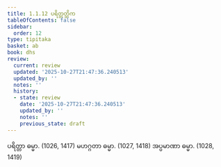 ```yaml
---
title: 1.1.12 ပရိတ္တတ္တိက
tableOfContents: false
sidebar:
  order: 12
type: tipitaka
basket: ab
book: dhs
review:
  current: review
  updated: '2025-10-27T21:47:36.240513'
  updated_by: ''
  notes: ''
  history:
  - state: review
    date: '2025-10-27T21:47:36.240513'
    updated_by: ''
    notes: ''
    previous_state: draft
---
```



<ReviewStatus review={frontmatter.review} showDetails={true} />

<HypothesisAnnotation frontmatter={frontmatter} />

<DynamicBreadcrumb />

<Division number="12" book="dhs" e="ch" v="29" p="2">

<Paragraph number="35" book="dhs">
ပရိတ္တာ ဓမ္မာ. (<Emphasis>1026, 1417</Emphasis>)
</Paragraph>

<Paragraph number="36" book="dhs">
မဟဂ္ဂတာ ဓမ္မာ. (<Emphasis>1027, 1418</Emphasis>)
</Paragraph>

<Paragraph number="37" book="dhs">
အပ္ပမာဏာ ဓမ္မာ. (<Emphasis>1028, 1419</Emphasis>)
</Paragraph>
</Division>